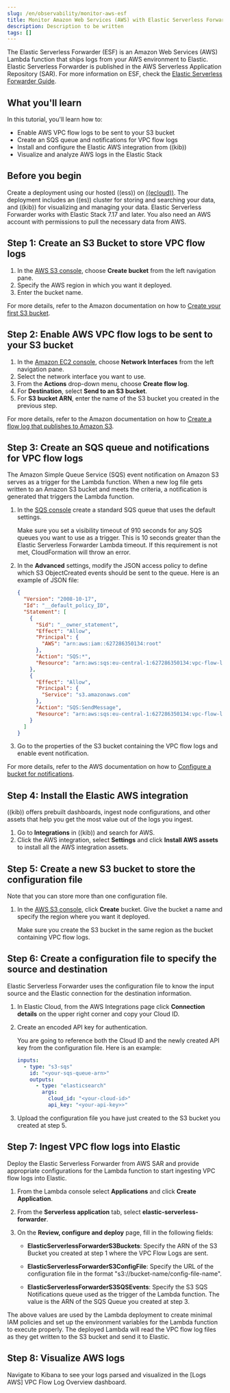 ```yaml
---
slug: /en/observability/monitor-aws-esf
title: Monitor Amazon Web Services (AWS) with Elastic Serverless Forwarder
description: Description to be written
tags: []
---
```


<div id="monitor-aws-esf"></div>

The Elastic Serverless Forwarder (ESF) is an Amazon Web Services (AWS) Lambda function that ships logs from your AWS environment to Elastic. Elastic Serverless Forwarder is published in the AWS Serverless Application Repository (SAR). For more information on ESF, check the [Elastic Serverless Forwarder Guide](((esf-ref))/aws-elastic-serverless-forwarder.html).

<div id="aws-esf-what-you-learn"></div>

## What you'll learn

In this tutorial, you'll learn how to:

- Enable AWS VPC flow logs to be sent to your S3 bucket
- Create an SQS queue and notifications for VPC flow logs
- Install and configure the Elastic AWS integration from ((kib))
- Visualize and analyze AWS logs in the Elastic Stack

<div id="aws-esf-prerequisites"></div>

## Before you begin

Create a deployment using our hosted ((ess)) on [((ecloud))](((ess-trial))).
The deployment includes an ((es)) cluster for storing and searching your data, and ((kib)) for visualizing and managing your data. Elastic Serverless Forwarder works with Elastic Stack 7.17 and later.
You also need an AWS account with permissions to pull the necessary data from AWS.

<div id="esf-step-one"></div>

## Step 1: Create an S3 Bucket to store VPC flow logs

1. In the [AWS S3 console](https://s3.console.aws.amazon.com/s3), choose **Create bucket** from the left navigation pane.
1. Specify the AWS region in which you want it deployed.
1. Enter the bucket name.

For more details, refer to the Amazon documentation on how to [Create your first S3 bucket](https://docs.aws.amazon.com/AmazonS3/latest/userguide/creating-bucket.html).

<div id="esf-step-two"></div>

## Step 2: Enable AWS VPC flow logs to be sent to your S3 bucket

1. In the [Amazon EC2 console](https://console.aws.amazon.com/ec2/), choose **Network Interfaces** from the left navigation pane.
1. Select the network interface you want to use.
1. From the **Actions** drop-down menu, choose **Create flow log**.
1. For **Destination**, select **Send to an S3 bucket**.
1. For **S3 bucket ARN**, enter the name of the S3 bucket you created in the previous step.

For more details, refer to the Amazon documentation on how to [Create a flow log that publishes to Amazon S3](https://docs.aws.amazon.com/vpc/latest/userguide/flow-logs-s3.html).

<div id="esf-step-three"></div>

## Step 3: Create an SQS queue and notifications for VPC flow logs

The Amazon Simple Queue Service (SQS) event notification on Amazon S3 serves as a trigger for the Lambda function. When a new log file gets written to an Amazon S3 bucket and meets the criteria, a notification is generated that triggers the Lambda function.

1. In the [SQS console](https://console.aws.amazon.com/sqs/) create a standard SQS queue that uses the default settings.

    <DocCallOut title="Important" color="warning">
    Make sure you set a visibility timeout of 910 seconds for any SQS queues you want to use as a trigger. This is 10 seconds greater than the Elastic Serverless Forwarder Lambda timeout. If this requirement is not met, CloudFormation will throw an error.

    </DocCallOut>

1. In the **Advanced** settings, modify the JSON access policy to define which S3 ObjectCreated events should be sent to the queue.
    Here is an example of JSON file:

    ```json
    {
      "Version": "2008-10-17",
      "Id": "__default_policy_ID",
      "Statement": [
        {
          "Sid": "__owner_statement",
          "Effect": "Allow",
          "Principal": {
            "AWS": "arn:aws:iam::627286350134:root"
          },
          "Action": "SQS:*",
          "Resource": "arn:aws:sqs:eu-central-1:627286350134:vpc-flow-logs-docs-queue"
        },
        {
          "Effect": "Allow",
          "Principal": {
            "Service": "s3.amazonaws.com"
          },
          "Action": "SQS:SendMessage",
          "Resource": "arn:aws:sqs:eu-central-1:627286350134:vpc-flow-logs-docs-queue"
        }
      ]
    }
    ```

1. Go to the properties of the S3 bucket containing the VPC flow logs and enable event notification.

For more details, refer to the AWS documentation on how to [Configure a bucket for notifications](https://docs.aws.amazon.com/AmazonS3/latest/userguide/ways-to-add-notification-config-to-bucket.html).

<div id="esf-step-four"></div>

## Step 4: Install the Elastic AWS integration

((kib)) offers prebuilt dashboards, ingest node configurations, and other assets that help you get the most value out of the logs you ingest.

1. Go to **Integrations** in ((kib)) and search for AWS.
1. Click the AWS integration, select **Settings** and click **Install AWS assets** to install all the AWS integration assets.

<div id="esf-step-five"></div>

## Step 5: Create a new S3 bucket to store the configuration file

Note that you can store more than one configuration file.

1. In the [AWS S3 console](https://s3.console.aws.amazon.com/s3), click **Create** bucket. Give the bucket a name and specify the region where you want it deployed.

    <DocCallOut title="Important" color="warning">
    Make sure you create the S3 bucket in the same region as the bucket containing VPC flow logs.
    </DocCallOut>

<div id="esf-step-six"></div>

## Step 6: Create a configuration file to specify the source and destination

Elastic Serverless Forwarder uses the configuration file to know the input source and the Elastic connection for the destination information.

1. In Elastic Cloud, from the AWS Integrations page click **Connection details** on the upper right corner and copy your Cloud ID.
1. Create an encoded API key for authentication.

    You are going to reference both the Cloud ID and the newly created API key from the configuration file. Here is an example:

    ```yml
    inputs:
      - type: "s3-sqs"
        id: "<your-sqs-queue-arn>"
        outputs:
          - type: "elasticsearch"
            args:
              cloud_id: "<your-cloud-id>"
              api_key: "<your-api-key>>"
    ```

1. Upload the configuration file you have just created to the S3 bucket you created at step 5.

<div id="esf-step-seven"></div>

## Step 7: Ingest VPC flow logs into Elastic

Deploy the Elastic Serverless Forwarder from AWS SAR and provide appropriate configurations for the Lambda function to start ingesting VPC flow logs into Elastic.

1. From the Lambda console select **Applications** and click **Create Application**.
1. From the **Serverless application** tab, select **elastic-serverless-forwarder**.
1. On the **Review, configure and deploy** page, fill in the following fields:

    - **ElasticServerlessForwarderS3Buckets**: Specify the ARN of the S3 Bucket you created at step 1 where the VPC Flow Logs are sent.

    - **ElasticServerlessForwarderS3ConfigFile**: Specify the URL of the configuration file in the format "s3://bucket-name/config-file-name".

    - **ElasticServerlessForwarderS3SQSEvents**: Specify the S3 SQS Notifications queue used as the trigger of the Lambda function. The value is the ARN of the SQS Queue you created at step 3.

The above values are used by the Lambda deployment to create minimal IAM policies and set up the environment variables for the Lambda function to execute properly.
The deployed Lambda will read the VPC flow log files as they get written to the S3 bucket and send it to Elastic.

<div id="esf-step-eight"></div>

## Step 8: Visualize AWS logs

Navigate to Kibana to see your logs parsed and visualized in the [Logs AWS] VPC Flow Log Overview dashboard.
